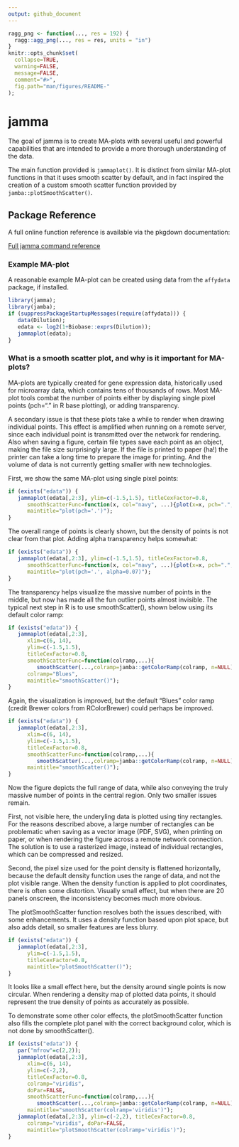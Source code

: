 ```yaml
---
output: github_document
---
```


<!-- README.md is generated from README.Rmd. Please edit that file -->

```r
ragg_png <- function(..., res = 192) {
  ragg::agg_png(..., res = res, units = "in")
}
knitr::opts_chunk$set(
  collapse=TRUE,
  warning=FALSE,
  message=FALSE,
  comment="#>",
  fig.path="man/figures/README-"
);
```
# jamma

The goal of jamma is to create MA-plots with several useful and powerful
capabilities that are intended to provide a more thorough understanding
of the data.

The main function provided is `jammaplot()`. It is distinct from similar
MA-plot functions in that it uses smooth scatter by default, and in
fact inspired the creation of a custom smooth scatter function provided
by `jamba::plotSmoothScatter()`.

## Package Reference

A full online function reference is available via the pkgdown
documentation:

[Full jamma command reference](https://jmw86069.github.io/jamma)

### Example MA-plot

A reasonable example MA-plot can be created using data from the `affydata`
package, if installed.

```r
library(jamma);
library(jamba);
if (suppressPackageStartupMessages(require(affydata))) {
   data(Dilution);
   edata <- log2(1+Biobase::exprs(Dilution));
   jammaplot(edata);
}
```

### What is a smooth scatter plot, and why is it important for MA-plots?

MA-plots are typically created for gene expression data, historically
used for microarray data, which contains tens of thousands of rows.
Most MA-plot tools combat the number of points either by displaying
single pixel points (pch="." in R base plotting), or adding transparency.

A secondary issue is that these plots take a while to render when drawing
individual points. This effect is amplified when running on a remote server,
since each individual point is transmitted over the network for rendering.
Also when saving a figure, certain file types save each
point as an object, making the file size surprisingly large. If the file
is printed to paper (ha!) the printer can take a long time to prepare the
image for printing. And the volume of data is not currently getting smaller
with new technologies.

First, we show the same MA-plot using single pixel points:

```r
if (exists("edata")) {
   jammaplot(edata[,2:3], ylim=c(-1.5,1.5), titleCexFactor=0.8,
      smoothScatterFunc=function(x, col="navy", ...){plot(x=x, pch=".",col="#000077",...)},
      maintitle="plot(pch='.')");
}
```

The overall range of points is clearly shown, but the density of points is
not clear from that plot. Adding alpha transparency helps somewhat:

```r
if (exists("edata")) {
   jammaplot(edata[,2:3], ylim=c(-1.5,1.5), titleCexFactor=0.8,
      smoothScatterFunc=function(x, col="navy", ...){plot(x=x, pch=".",col="#00007711",...)},
      maintitle="plot(pch='.', alpha=0.07)");
}
```

The transparency helps visualize the massive number of points in the middle,
but now has made all the fun outlier points almost invisible. The typical
next step in R is to use smoothScatter(), shown below using its default
color ramp:

```r
if (exists("edata")) {
   jammaplot(edata[,2:3],
      xlim=c(6, 14),
      ylim=c(-1.5,1.5),
      titleCexFactor=0.8,
      smoothScatterFunc=function(colramp,...){
         smoothScatter(...,colramp=jamba::getColorRamp(colramp, n=NULL))},
      colramp="Blues",
      maintitle="smoothScatter()");
}
```

Again, the visualization is improved, but the default "Blues" color ramp
(credit Brewer colors from RColorBrewer) could perhaps be improved.

```r
if (exists("edata")) {
   jammaplot(edata[,2:3],
      xlim=c(6, 14),
      ylim=c(-1.5,1.5),
      titleCexFactor=0.8,
      smoothScatterFunc=function(colramp,...){
         smoothScatter(...,colramp=jamba::getColorRamp(colramp, n=NULL))},
      maintitle="smoothScatter()");
}
```

Now the figure depicts the full range of data, while also conveying the
truly massive number of points in the central region. Only two smaller issues
remain.

First, not visible here, the underyling data is plotted using tiny
rectangles. For the reasons described above, a large number of rectangles
can be problematic when saving as a vector image (PDF, SVG), when printing
on paper, or when rendering the figure across a remote network connection.
The solution is to use a rasterized image, instead of individual rectangles,
which can be compressed and resized.

Second, the pixel size used for the point density is flattened horizontally,
because the default density function uses the range of data, and not the
plot visible range. When the density function is applied to plot coordinates,
there is often some distortion. Visually small effect, but when there are
20 panels onscreen, the inconsistency becomes much more obvious.

The plotSmoothScatter function resolves both the issues described, with some
enhancements. It uses a density function based upon plot space, but also adds
detail, so smaller features are less blurry.

```r
if (exists("edata")) {
   jammaplot(edata[,2:3],
      ylim=c(-1.5,1.5),
      titleCexFactor=0.8,
      maintitle="plotSmoothScatter()");
}
```

It looks like a small effect here, but the density around single points is
now circular. When rendering a density map of plotted data points, it should
represent the true density of points as accurately as possible.

To demonstrate some other color effects, the plotSmoothScatter function also
fills the complete plot panel with the correct background color, which is not
done by smoothScatter().

```r
if (exists("edata")) {
   par("mfrow"=c(2,2));
   jammaplot(edata[,2:3],
      xlim=c(6, 14),
      ylim=c(-2,2),
      titleCexFactor=0.8,
      colramp="viridis",
      doPar=FALSE,
      smoothScatterFunc=function(colramp,...){
         smoothScatter(...,colramp=jamba::getColorRamp(colramp, n=NULL))},
      maintitle="smoothScatter(colramp='viridis')");
   jammaplot(edata[,2:3], ylim=c(-2,2), titleCexFactor=0.8,
      colramp="viridis", doPar=FALSE,
      maintitle="plotSmoothScatter(colramp='viridis')");
}
```

